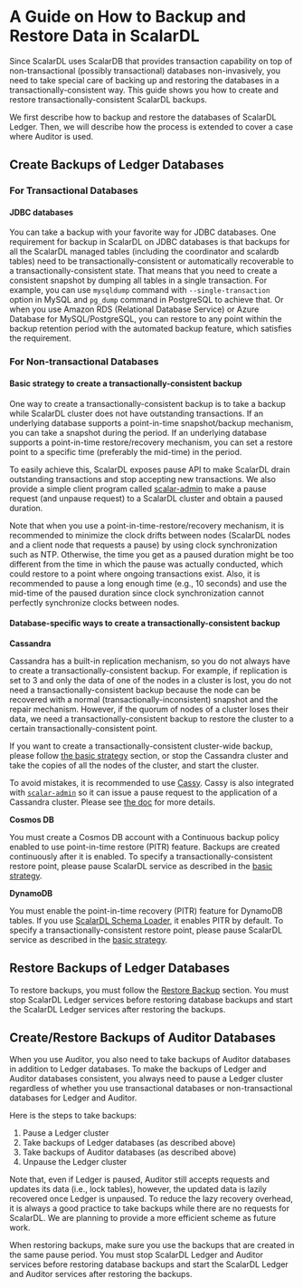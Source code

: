 # A Guide on How to Backup and Restore Data in ScalarDL

Since ScalarDL uses ScalarDB that provides transaction capability on top of non-transactional (possibly transactional) databases non-invasively,
you need to take special care of backing up and restoring the databases in a transactionally-consistent way.
This guide shows you how to create and restore transactionally-consistent ScalarDL backups.

We first describe how to backup and restore the databases of ScalarDL Ledger. Then, we will describe how the process is extended to cover a case where Auditor is used.

## Create Backups of Ledger Databases

### For Transactional Databases

#### JDBC databases

You can take a backup with your favorite way for JDBC databases.
One requirement for backup in ScalarDL on JDBC databases is that backups for all the ScalarDL managed tables (including the coordinator and scalardb tables) need to be transactionally-consistent or automatically recoverable to a transactionally-consistent state.
That means that you need to create a consistent snapshot by dumping all tables in a single transaction. For example, you can use `mysqldump` command with `--single-transaction` option in MySQL and `pg_dump` command in PostgreSQL to achieve that.
Or when you use Amazon RDS (Relational Database Service) or Azure Database for MySQL/PostgreSQL, you can restore to any point within the backup retention period with the automated backup feature, which satisfies the requirement.

### For Non-transactional Databases

#### Basic strategy to create a transactionally-consistent backup

One way to create a transactionally-consistent backup is to take a backup while ScalarDL cluster does not have outstanding transactions.
If an underlying database supports a point-in-time snapshot/backup mechanism, you can take a snapshot during the period.
If an underlying database supports a point-in-time restore/recovery mechanism, you can set a restore point to a specific time (preferably the mid-time) in the period.

To easily achieve this, ScalarDL exposes pause API to make ScalarDL drain outstanding transactions and stop accepting new transactions.
We also provide a simple client program called [scalar-admin](https://github.com/scalar-labs/scalar-admin) to make a pause request (and unpause request) to a ScalarDL cluster and obtain a paused duration.

Note that when you use a point-in-time-restore/recovery mechanism, it is recommended to minimize the clock drifts between nodes (ScalarDL nodes and a client node that requests a pause) by using clock synchronization such as NTP.
Otherwise, the time you get as a paused duration might be too different from the time in which the pause was actually conducted, which could restore to a point where ongoing transactions exist.
Also, it is recommended to pause a long enough time (e.g., 10 seconds) and use the mid-time of the paused duration since clock synchronization cannot perfectly synchronize clocks between nodes.

#### Database-specific ways to create a transactionally-consistent backup

**Cassandra**

Cassandra has a built-in replication mechanism, so you do not always have to create a transactionally-consistent backup.
For example, if replication is set to 3 and only the data of one of the nodes in a cluster is lost, you do not need a transactionally-consistent backup because the node can be recovered with a normal (transactionally-inconsistent) snapshot and the repair mechanism. 
However, if the quorum of nodes of a cluster loses their data, we need a transactionally-consistent backup to restore the cluster to a certain transactionally-consistent point.

If you want to create a transactionally-consistent cluster-wide backup, please follow [the basic strategy](#basic-strategy-to-create-a-transactionally-consistent-backup) section, or 
stop the Cassandra cluster and take the copies of all the nodes of the cluster, and start the cluster. 

To avoid mistakes, it is recommended to use [Cassy](https://github.com/scalar-labs/cassy).
Cassy is also integrated with [`scalar-admin`](https://github.com/scalar-labs/scalar-admin) so it can issue a pause request to the application of a Cassandra cluster.
Please see [the doc](https://github.com/scalar-labs/cassy/blob/master/docs/getting-started.mdx#take-cluster-wide-consistent-backups) for more details.

**Cosmos DB**

You must create a Cosmos DB account with a Continuous backup policy enabled to use point-in-time restore (PITR) feature. Backups are created continuously after it is enabled.
To specify a transactionally-consistent restore point, please pause ScalarDL service as described in the [basic strategy](#basic-strategy-to-create-a-transactionally-consistent-backup).

**DynamoDB**

You must enable the point-in-time recovery (PITR) feature for DynamoDB tables. If you use [ScalarDL Schema Loader](https://github.com/scalar-labs/scalardl-schema-loader), it enables PITR by default.
To specify a transactionally-consistent restore point, please pause ScalarDL service as described in the [basic strategy](#basic-strategy-to-create-a-transactionally-consistent-backup).

## Restore Backups of Ledger Databases

To restore backups, you must follow the [Restore Backup](https://github.com/scalar-labs/scalardb/blob/master/docs/backup-restore.mdx#restore-backup) section.
You must stop ScalarDL Ledger services before restoring database backups and start the ScalarDL Ledger services after restoring the backups.

## Create/Restore Backups of Auditor Databases

When you use Auditor, you also need to take backups of Auditor databases in addition to Ledger databases.
To make the backups of Ledger and Auditor databases consistent, you always need to pause a Ledger cluster regardless of whether you use transactional databases or non-transactional databases for Ledger and Auditor.

Here is the steps to take backups:
1. Pause a Ledger cluster
1. Take backups of Ledger databases (as described above)
1. Take backups of Auditor databases (as described above)
1. Unpause the Ledger cluster

Note that, even if Ledger is paused, Auditor still accepts requests and updates its data (i.e., lock tables), however, the updated data is lazily recovered once Ledger is unpaused.
To reduce the lazy recovery overhead, it is always a good practice to take backups while there are no requests for ScalarDL.
We are planning to provide a more efficient scheme as future work.

When restoring backups, make sure you use the backups that are created in the same pause period. 
You must stop ScalarDL Ledger and Auditor services before restoring database backups and start the ScalarDL Ledger and Auditor services after restoring the backups.